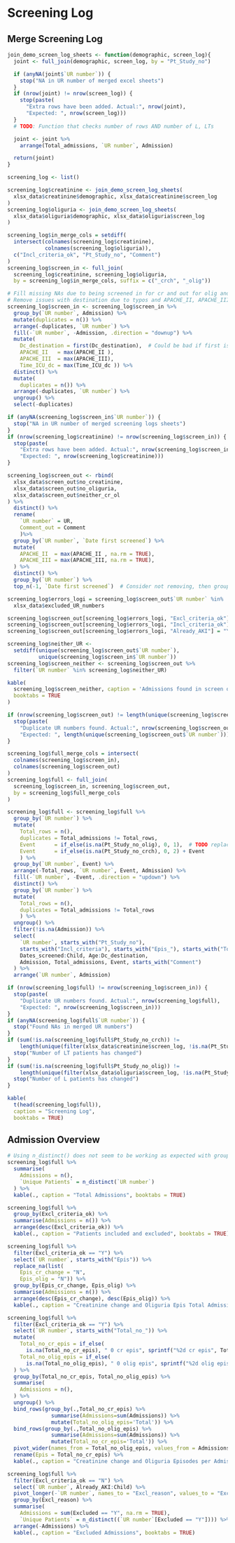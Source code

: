 # Screening Log

## Merge Screening Log

```r
join_demo_screen_log_sheets <- function(demographic, screen_log){
  joint <- full_join(demographic, screen_log, by = "Pt_Study_no")

  if (anyNA(joint$`UR number`)) {
    stop("NA in UR number of merged excel sheets")
  }
  if (nrow(joint) != nrow(screen_log)) {
    stop(paste(
      "Extra rows have been added. Actual:", nrow(joint),
      "Expected: ", nrow(screen_log)))
  }
  # TODO: Function that checks number of rows AND number of L, LTs

  joint <- joint %>%
    arrange(Total_admissions, `UR number`, Admission)

  return(joint)
}
```

```r
screening_log <- list()

screening_log$creatinine <- join_demo_screen_log_sheets(
  xlsx_data$creatinine$demographic, xlsx_data$creatinine$screen_log
)
screening_log$oliguria <- join_demo_screen_log_sheets(
  xlsx_data$oliguria$demographic, xlsx_data$oliguria$screen_log
)

screening_log$in_merge_cols = setdiff(
  intersect(colnames(screening_log$creatinine),
            colnames(screening_log$oliguria)),
  c("Incl_criteria_ok", "Pt_Study_no", "Comment")
)
screening_log$screen_in <- full_join(
  screening_log$creatinine, screening_log$oliguria,
  by = screening_log$in_merge_cols, suffix = c("_crch", "_olig"))

# Fill missing NAs due to being screened in for cr and out for olig and vice versa
# Remove issues with destination due to typos and APACHE_II, APACHE_III
screening_log$screen_in <- screening_log$screen_in %>%
  group_by(`UR number`, Admission) %>%
  mutate(duplicates = n()) %>%
  arrange(-duplicates, `UR number`) %>%
  fill(-`UR number`, -Admission, .direction = "downup") %>%
  mutate(
    Dc_destination = first(Dc_destination),  # Could be bad if first is NA. Change to mutate if duplicates then....
    APACHE_II   = max(APACHE_II ),
    APACHE_III  = max(APACHE_III),
    Time_ICU_dc = max(Time_ICU_dc )) %>%
  distinct() %>%
  mutate(
    duplicates = n()) %>%
  arrange(-duplicates, `UR number`) %>%
  ungroup() %>%
  select(-duplicates)

if (anyNA(screening_log$screen_in$`UR number`)) {
  stop("NA in UR number of merged screening logs sheets")
}
if (nrow(screening_log$creatinine) != nrow(screening_log$screen_in)) {
  stop(paste(
    "Extra rows have been added. Actual:", nrow(screening_log$screen_in),
    "Expected: ", nrow(screening_log$creatinine)))
}

screening_log$screen_out <- rbind(
  xlsx_data$screen_out$no_creatinine,
  xlsx_data$screen_out$no_oliguria,
  xlsx_data$screen_out$neither_cr_ol
) %>%
  distinct() %>%
  rename(
    `UR number` = UR,
    Comment_out = Comment
    )%>%
  group_by(`UR number`, `Date first screened`) %>%
  mutate(
    APACHE_II  = max(APACHE_II , na.rm = TRUE),
    APACHE_III = max(APACHE_III, na.rm = TRUE),
  ) %>%
  distinct() %>%
  group_by(`UR number`) %>%
  top_n(-1, `Date first screened`)  # Consider not removing, then grouping by neither, arrange by date, then fill up

screening_log$errors_logi = screening_log$screen_out$`UR number` %in%
  xlsx_data$excluded_UR_numbers

screening_log$screen_out[screening_log$errors_logi, "Excl_criteria_ok"] = "N"
screening_log$screen_out[screening_log$errors_logi, "Incl_criteria_ok"] = NA
screening_log$screen_out[screening_log$errors_logi, "Already_AKI"] = "Y"

screening_log$neither_UR <-
  setdiff(unique(screening_log$screen_out$`UR number`),
          unique(screening_log$screen_in$`UR number`))
screening_log$screen_neither <- screening_log$screen_out %>%
  filter(`UR number` %in% screening_log$neither_UR)

kable(
  screening_log$screen_neither, caption = 'Admissions found in screen out',
  booktabs = TRUE
)

if (nrow(screening_log$screen_out) != length(unique(screening_log$screen_out$`UR number`))) {
  stop(paste(
    "Duplicate UR numbers found. Actual:", nrow(screening_log$screen_out),
    "Expected: ", length(unique(screening_log$screen_out$`UR number`))))
}

screening_log$full_merge_cols = intersect(
  colnames(screening_log$screen_in),
  colnames(screening_log$screen_out)
)
screening_log$full <- full_join(
  screening_log$screen_in, screening_log$screen_out,
  by = screening_log$full_merge_cols
)

screening_log$full <- screening_log$full %>%
  group_by(`UR number`) %>%
  mutate(
    Total_rows = n(),
    duplicates = Total_admissions != Total_rows,
    Event      = if_else(is.na(Pt_Study_no_olig), 0, 1),  # TODO replace with Epis_cr_change and rerun
    Event      = if_else(is.na(Pt_Study_no_crch), 0, 2) + Event
    ) %>%
  group_by(`UR number`, Event) %>%
  arrange(-Total_rows, `UR number`, Event, Admission) %>%
  fill(-`UR number`, -Event, .direction = "updown") %>%
  distinct() %>%
  group_by(`UR number`) %>%
  mutate(
    Total_rows = n(),
    duplicates = Total_admissions != Total_rows
    ) %>%
  ungroup() %>%
  filter(!is.na(Admission)) %>%
  select(
    `UR number`, starts_with("Pt_Study_no"),
    starts_with("Incl_criteria"), starts_with("Epis_"), starts_with("Total_no_"),
    Dates_screened:Child, Age:Dc_destination,
    Admission, Total_admissions, Event, starts_with("Comment")
  ) %>%
  arrange(`UR number`, Admission)

if (nrow(screening_log$full) != nrow(screening_log$screen_in)) {
  stop(paste(
    "Duplicate UR numbers found. Actual:", nrow(screening_log$full),
    "Expected: ", nrow(screening_log$screen_in)))
}
if (anyNA(screening_log$full$`UR number`)) {
  stop("Found NAs in merged UR numbers")
}
if (sum(!is.na(screening_log$full$Pt_Study_no_crch)) !=
    length(unique(filter(xlsx_data$creatinine$screen_log, !is.na(Pt_Study_no))$Pt_Study_no))) {
  stop("Number of LT patients has changed")
}
if (sum(!is.na(screening_log$full$Pt_Study_no_olig)) !=
    length(unique(filter(xlsx_data$oliguria$screen_log, !is.na(Pt_Study_no))$Pt_Study_no))) {
  stop("Number of L patients has changed")
}

kable(
  t(head(screening_log$full)),
  caption = "Screening Log",
  booktabs = TRUE)
```

## Admission Overview

```r
# Using n_distinct() does not seem to be working as expected with grouping?
screening_log$full %>%
  summarise(
    Admissions = n(),
    `Unique Patients` = n_distinct(`UR number`)
  ) %>% 
  kable(., caption = "Total Admissions", booktabs = TRUE)

screening_log$full %>%
  group_by(Excl_criteria_ok) %>%
  summarise(Admissions = n()) %>% 
  arrange(desc(Excl_criteria_ok)) %>% 
  kable(., caption = "Patients included and excluded", booktabs = TRUE)

screening_log$full %>% 
  filter(Excl_criteria_ok == "Y") %>% 
  select(`UR number`, starts_with("Epis")) %>% 
  replace_na(list(
    Epis_cr_change = "N",
    Epis_olig = "N")) %>% 
  group_by(Epis_cr_change, Epis_olig) %>% 
  summarise(Admissions = n()) %>% 
  arrange(desc(Epis_cr_change), desc(Epis_olig)) %>% 
  kable(., caption = "Creatinine change and Oliguria Epis Total Admissions")

screening_log$full %>%
  filter(Excl_criteria_ok == "Y") %>%
  select(`UR number`, starts_with("Total_no_")) %>%
  mutate(
    Total_no_cr_epis = if_else(
      is.na(Total_no_cr_epis), " 0 cr epis", sprintf("%2d cr epis", Total_no_cr_epis)),
    Total_no_olig_epis = if_else(
      is.na(Total_no_olig_epis), " 0 olig epis", sprintf("%2d olig epis", Total_no_olig_epis)),
  ) %>% 
  group_by(Total_no_cr_epis, Total_no_olig_epis) %>%
  summarise(
    Admissions = n(),
  ) %>%
  ungroup() %>%
  bind_rows(group_by(.,Total_no_cr_epis) %>%
              summarise(Admissions=sum(Admissions)) %>%
              mutate(Total_no_olig_epis='Total')) %>%
  bind_rows(group_by(.,Total_no_olig_epis) %>%
              summarise(Admissions=sum(Admissions)) %>%
              mutate(Total_no_cr_epis='Total')) %>% 
  pivot_wider(names_from = Total_no_olig_epis, values_from = Admissions) %>% 
  rename(Epis = Total_no_cr_epis) %>% 
  kable(., caption = "Creatinine change and Oliguria Episodes per Admission", booktabs = TRUE)

screening_log$full %>%
  filter(Excl_criteria_ok == "N") %>%
  select(`UR number`, Already_AKI:Child) %>%
  pivot_longer(-`UR number`, names_to = "Excl_reason", values_to = "Excluded") %>%
  group_by(Excl_reason) %>%
  summarise(
    Admissions = sum(Excluded == "Y", na.rm = TRUE),
    `Unique Patients` = n_distinct((`UR number`[Excluded == "Y"]))) %>%
  arrange(-Admissions) %>%
  kable(., caption = "Excluded Admissions", booktabs = TRUE)
```